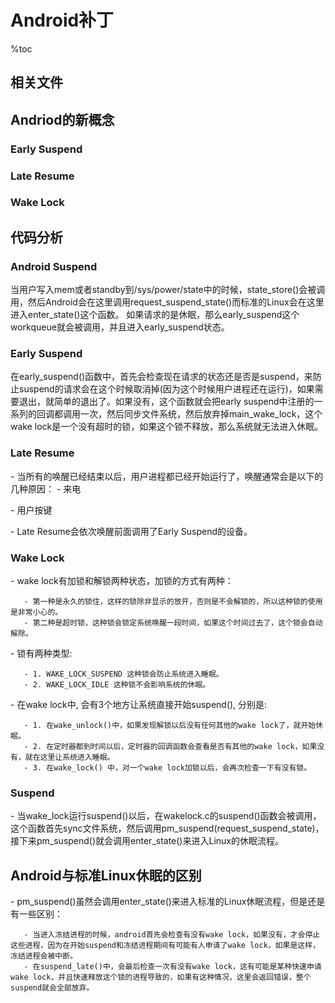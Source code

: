 = Android补丁 =

%toc

== 相关文件 ==
{{{class="brush:text"
linux_source/kernel/power/main.c
linux_source/kernel/power/earlysuspend.c
linux_source/kernel/power/wakelock.c
}}}

== Andriod的新概念 ==
=== Early Suspend ===
{{{class="brush:text"
    Early suspend是android引进的一种机制，这种机制在上游备受争议，这里不做评论。这个机制作用在关闭的时候，
一些和显示有关的设备，比如LCD背光，比如重力感应器、触摸屏，这些设备都会关掉。但是系统可能还是在运行状态
(这时候还有wake lock)进行任务的处理，例如在扫描SD卡上的文件等。在嵌入式设备中，背光是一个很大的电源消耗，
所以android会加入这样一种机制。
}}}

=== Late Resume ===
{{{class="brush:text"
Late Resume是和suspend配套的一种机制，是在内核唤醒完毕开始执行的。主要就是唤醒在Early Suspend的时候休眠的设备。
}}}

=== Wake Lock ===
{{{class="brush:text"
    Wake Lock在Android的电源管理系统中扮演一个核心的角色。Wake Lock是一种锁的机制，只要有人拿着这个锁，
系统就无法进入休眠，可以被用户态程序和内核获得。这个锁可以是有超时的或者是没有超时的，超时的锁会在时间过去以后
自动解锁 。如果没有锁了或者超时了，内核就会启动休眠的那套机制来进入休眠。
}}}

{{http:pic/power_manager.png}}

== 代码分析 ==
=== Android Suspend ===
当用户写入mem或者standby到/sys/power/state中的时候，state_store()会被调用，然后Android会在这里调用request_suspend_state()而标准的Linux会在这里进入enter_state()这个函数。
如果请求的是休眠，那么early_suspend这个workqueue就会被调用，并且进入early_suspend状态。
{{{class="brush:c"
void request_suspend_state(suspend_state_t new_state)
{
    unsigned long irqflags;
    int old_sleep;

    spin_lock_irqsave(&state_lock, irqflags);
    old_sleep = state & SUSPEND_REQUESTED;
    
    if (!old_sleep && new_state != PM_SUSPEND_ON) {
        state |= SUSPEND_REQUESTED;
        // early_suspend状态
        queue_work(suspend_work_queue, &early_suspend_work);
    } else if (old_sleep && new_state == PM_SUSPEND_ON) {
        state &= ~SUSPEND_REQUESTED;
        wake_lock(&main_wake_lock);
        // late_resume状态
        queue_work(suspend_work_queue, &late_resume_work);
    }
    
    requested_suspend_state = new_state;
    spin_unlock_irqrestore(&state_lock, irqflags);
}
}}}

=== Early Suspend ===
在early_suspend()函数中，首先会检查现在请求的状态还是否是suspend，来防止suspend的请求会在这个时候取消掉(因为这个时候用户进程还在运行)，如果需要退出，就简单的退出了。如果没有，这个函数就会把early suspend中注册的一系列的回调都调用一次，然后同步文件系统，然后放弃掉main_wake_lock，这个wake lock是一个没有超时的锁，如果这个锁不释放，那么系统就无法进入休眠。
{{{class="brush:c"
static void early_suspend(struct work_struct *work)
{
    struct early_suspend *pos;
    unsigned long irqflags;
    int abort = 0;

    mutex_lock(&early_suspend_lock);
    spin_lock_irqsave(&state_lock, irqflags);
    if (state == SUSPEND_REQUESTED)
        state |= SUSPENDED;
    else
        abort = 1;
    spin_unlock_irqrestore(&state_lock, irqflags);

    if (abort) {
        mutex_unlock(&early_suspend_lock);
        goto abort;
    }

    list_for_each_entry(pos, &early_suspend_handlers, link) {
        if (pos->suspend != NULL)
            pos->suspend(pos);
    }
    mutex_unlock(&early_suspend_lock);

    sys_sync();
abort:
    spin_lock_irqsave(&state_lock, irqflags);
    if (state == SUSPEND_REQUESTED_AND_SUSPENDED)
        wake_unlock(&main_wake_lock);
    spin_unlock_irqrestore(&state_lock, irqflags);
}
}}}

{{http:pic/early_suspend.png}}

=== Late Resume ===
- 当所有的唤醒已经结束以后，用户进程都已经开始运行了，唤醒通常会是以下的几种原因：
- 来电

{{{class="brush:text"
    如果是来电，那么Modem会通过发送命令给rild来让rild通知WindowManager有来电响应，这样就会远程调用
PowerManagerService来写"on"到/sys/power/state来执行late resume的设备，比如点亮屏幕等。
}}}

- 用户按键

{{{class="brush:text"
    用户按键事件会送到WindowManager中，WindowManager会处理这些按键事件，按键分为几种情况，如果案件不是唤醒键
(能够唤醒系统的按键)，那么WindowManager会主动放弃wakeLock来使系统进入再次休眠，如果按键是唤醒键，那么WindowManger
就会调用PowerManagerService中的接口来执行Late Resume。
}}}

- Late Resume会依次唤醒前面调用了Early Suspend的设备。

{{{class="brush:c"
static void late_resume(struct work_struct *work)
{
    struct early_suspend *pos;
    unsigned long irqflags;
    int abort = 0;

    mutex_lock(&early_suspend_lock);
    spin_lock_irqsave(&state_lock, irqflags);
    if (state == SUSPENDED)
        state &= ~SUSPENDED;
    else
        abort = 1;
    spin_unlock_irqrestore(&state_lock, irqflags);

    if (abort) {
        goto abort;
    }
    list_for_each_entry_reverse(pos, &early_suspend_handlers, link)
    if (pos->resume != NULL)
        pos->resume(pos);
abort:
    mutex_unlock(&early_suspend_lock);
}
}}}

=== Wake Lock ===
- wake lock有加锁和解锁两种状态，加锁的方式有两种：
    - 第一种是永久的锁住，这样的锁除非显示的放开，否则是不会解锁的，所以这种锁的使用是非常小心的。
    - 第二种是超时锁，这种锁会锁定系统唤醒一段时间，如果这个时间过去了，这个锁会自动解除。

- 锁有两种类型:
    - 1. WAKE_LOCK_SUSPEND 这种锁会防止系统进入睡眠。
    - 2. WAKE_LOCK_IDLE 这种锁不会影响系统的休眠。

- 在wake lock中, 会有3个地方让系统直接开始suspend(), 分别是:
    - 1. 在wake_unlock()中，如果发现解锁以后没有任何其他的wake lock了，就开始休眠。
    - 2. 在定时器都到时间以后，定时器的回调函数会查看是否有其他的wake lock，如果没有，就在这里让系统进入睡眠。
    - 3. 在wake_lock() 中，对一个wake lock加锁以后，会再次检查一下有没有锁。

=== Suspend ===
- 当wake_lock运行suspend()以后，在wakelock.c的suspend()函数会被调用，这个函数首先sync文件系统，然后调用pm_suspend(request_suspend_state)，接下来pm_suspend()就会调用enter_state()来进入Linux的休眠流程。

{{{class="brush:c"
static void suspend(struct work_struct *work)
{
    int ret;
    int entry_event_num;

    if (has_wake_lock(WAKE_LOCK_SUSPEND)) {
        return;
    }

    entry_event_num = current_event_num;
    sys_sync();
    ret = pm_suspend(requested_suspend_state);
    if (current_event_num == entry_event_num) {
        wake_lock_timeout(&unknown_wakeup, HZ / 2);
    }
}
}}}

== Android与标准Linux休眠的区别 ==
- pm_suspend()虽然会调用enter_state()来进入标准的Linux休眠流程，但是还是有一些区别：
    - 当进入冻结进程的时候，android首先会检查有没有wake lock，如果没有，才会停止这些进程，因为在开始suspend和冻结进程期间有可能有人申请了wake lock，如果是这样，冻结进程会被中断。
    - 在suspend_late()中，会最后检查一次有没有wake lock，这有可能是某种快速申请wake lock，并且快速释放这个锁的进程导致的，如果有这种情况，这里会返回错误，整个suspend就会全部放弃。
